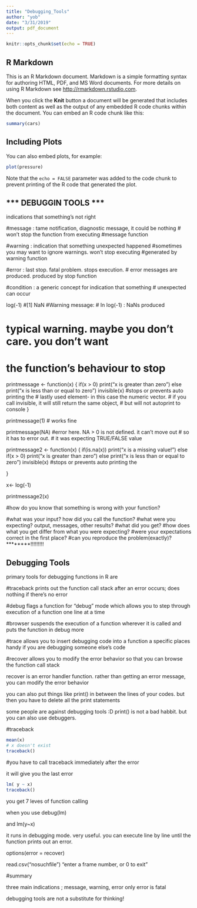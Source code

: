 ```yaml
---
title: "Debugging_Tools"
author: "yob"
date: "3/31/2019"
output: pdf_document
---
```


```r
knitr::opts_chunk$set(echo = TRUE)
```

## R Markdown

This is an R Markdown document. Markdown is a simple formatting syntax for authoring HTML, PDF, and MS Word documents. For more details on using R Markdown see <http://rmarkdown.rstudio.com>.

When you click the **Knit** button a document will be generated that includes both content as well as the output of any embedded R code chunks within the document. You can embed an R code chunk like this:

```r
summary(cars)
```

## Including Plots

You can also embed plots, for example:

```r
plot(pressure)
```

Note that the `echo = FALSE` parameter was added to the code chunk to prevent printing of the R code that generated the plot.



## *** DEBUGGIN TOOLS ***

 indications that something's not right

#message : tame notification, diagnostic message, it could be nothing
# won't stop the function from executing 
#message function

#warning : indication that something unexpected happened
#sometimes you may want to ignore warnings. won't stop executing
#generated by warning function

#error : last stop. fatal problem. stops execution. 
# error messages are produced. produced by stop function

#condition : a generic concept for indication that something
# unexpected can occur

log(-1)
#[1] NaN
#Warning message:
#  In log(-1) : NaNs produced

# typical warning. maybe you don't care. you don't want
# the function's behaviour to stop

printmessage <- function(x) {
        if(x > 0)
            print("x is greater than zero")
        else
            print("x is less than or equal to zero")
        invisible(x) #stops or prevents auto printing the 
        # lastly used element- in this case the numeric vector.
        # if you call invisible, it will still return the same object,
        # but will not autoprint to console
}

printmessage(1) # works fine

printmessage(NA) #error here. NA > 0 is not defined. it can't move out
# so it has to error out.
# it was expecting TRUE/FALSE value


printmessage2 <- function(x) {
      if(is.na(x))
          print("x is a missing value!")
      else if(x > 0)
          print("x is greater than zero")
      else
          print("x is less than or equal to zero")
      invisible(x) #stops or prevents auto printing the 

}


x<- log(-1)

printmessage2(x)



#how do you know that something is wrong with your function?

#what was your input? how did you call the function?
#what were you expecting? output, messages, other results?
#what did you get?
#how does what you get differ from what you were expecting?
#were your expectations correct in the first place?
#can you reproduce the problem(exactly)? ********!!!!!!!!!


## Debugging Tools

primary tools for debugging functions in R are

#traceback
prints out the function call stack after an error occurs; does nothing if there's no error

#debug
flags a function for "debug" mode which allows you to step through execution of a function one line at a time

#browser
suspends the execution of a function wherever it is called and puts the function in debug more

#trace
allows you to insert debugging code into a function a specific places
handy if you are debugging someone else's code

#recover
allows you to modify the error behavior so that you can browse the function call stack

recover is an error handler function. rather than getting an error message, you can modify the error behavior

you can also put things like print() in between the lines
of your codes. but then you have to delete all the print statements

some people are against debugging tools :D print() is not a bad habbit. but you can also use debuggers.

#traceback

```r
mean(x)
# x doesn't exist
traceback()
```

#you have to call traceback immediately after the error

it will give you the last error

```r
lm( y ~ x)
traceback()
```
you get 7 leves of function calling

when you use debug(lm)

and lm(y~x)

it runs in debugging mode. very useful. you can execute line by line until the function prints out an error.

options(error = recover)

read.csv("nosuchfile")
"enter a frame number, or 0 to exit"


#summary

three main indications ; message, warning, error
only error is fatal

debugging tools are not a substitute for thinking!







